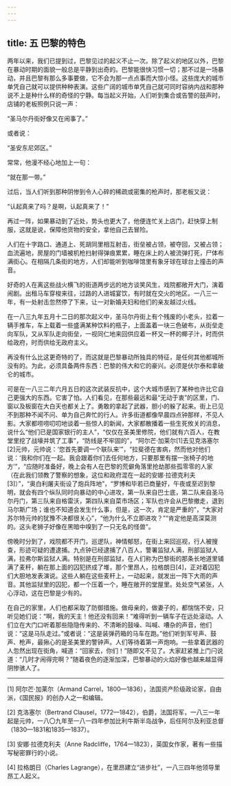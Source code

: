 ```yaml
---
---
---
```

title: 五 巴黎的特色
---




两年以来，我们已提到过，巴黎见过的起义不止一次。除了起义的地区以外，巴黎在暴动时期的面貌一般总是平静到出奇的。巴黎能很快习惯一切；那不过是一场暴动，并且巴黎有那么多事要做，它不会为那一点点事而大惊小怪。这些庞大的城市单凭自己就可以提供种种表演。这些广阔的城市单凭自己就可同时容纳内战和那种说不上是种什么样的奇怪的宁静。每当起义开始，人们听到集合或告警的鼓声时，店铺的老板照例只说一声：

“圣马尔丹街好像又在闹事了。”

或者说：

“圣安东尼郊区。”

常常，他漫不经心地加上一句：

“就在那一带。”

过后，当人们听到那种阴惨到令人心碎的稀疏或密集的枪声时，那老板又说：

“认起真来了吗？是啊，认起真来了！”

再过一阵，如果暴动到了近处，势头也更大了，他便连忙关上店门，赶快穿上制服，这就是说，保障他货物的安全，拿他自己去冒险。

人们在十字路口、通道上、死胡同里相互射击，街垒被占领，被夺回，又被占领；血流遍地，房屋的门墙被机枪扫射得弹痕累累，睡在床上的人被流弹打死，尸体布满街心。在相隔几条街的地方，人们却能听到咖啡馆里有象牙球在球台上撞击的声音。

好奇的人在离这些战火横飞的街道两步远的地方谈笑风生，戏院都敞开大门，演着闹剧。出租马车穿梭来往，过路的人进城宴饮，有时就在交火的地区。一八三一年，有一处射击忽然停了下来，让一对新婚夫妇和他们的亲友越过火线。

在一八三九年五月十二日的那次起义中，圣马尔丹街上有个残废的小老头，拉着一辆手推车，车上载着一些盛满某种饮料的瓶子，上面盖着一块三色破布，从街垒走向军队，又从军队走向街垒，一视同仁地来回供应着一杯又一杯的椰子汁，时而供给政府，时而供给无政府主义。

再没有什么比这更奇特的了，而这就是巴黎暴动所独具的特征，是任何其他都城所没有的。为此，必须具备两件东西：巴黎的伟大和它的豪兴。必须是伏尔泰和拿破仑的城市。

可是在一八三二年六月五日的这次武装反抗中，这个大城市感到了某种也许比它自己更强大的东西。它害了怕。人们看见，在那些最远和最“无动于衷”的区里，门、窗以及板窗在大白天也都关上了。勇敢的拿起了武器，胆小的躲了起来。街上已见不到那种不闻不问、单为自己奔忙的行人。许多街道都像早晨四点钟那样，不见人影。大家都唠唠叨叨地谈着一些惊人的新闻，大家都散播着一些生死攸关的消息，说什么“他们已是国家银行的主人”，“仅仅在圣美里修院，他们就有六百人，在教堂里挖了战壕并筑了工事”，“防线是不牢固的”，“阿尔芒·加莱尔[1]去见克洛塞尔[2]元帅，元帅说：‘您首先要调一个联队来’”，“拉斐德在害病，然而他对他们说：‘我和你们在一起。我会跟着你们去任何地方，只要那里有摆一张椅子的地方’”，“应随时准备好，晚上会有人在巴黎的荒僻角落里抢劫那些孤零零的人家（在此我们领教了警察的想象，这位和政府混在一起的安娜·拉德克利夫[3]）”，“奥白利屠夫街设了炮兵阵地”，“罗博和毕若已商量好，午夜或至迟到黎明，就会有四个纵队同时向暴动的中心进攻，第一队来自巴士底，第二队来自圣马尔丹门，第三队来自格雷沃，第四队来自菜市场区；军队也许会从巴黎撤走，退到马尔斯广场；谁也不知道会发生什么事，但是，这一次，肯定是严重的”，“大家对苏尔特元帅的犹豫不决都很关心”，“他为什么不立即进攻？”“肯定他是高深莫测的。这头老狮子好像在黑暗中嗅到了一只无名的怪兽”。

傍晚时分到了，戏院都不开门，巡逻队，神情郁怒，在街上来回巡视，行人被搜查，形迹可疑的遭逮捕。九点钟已经逮捕了八百人，警署监狱人满，刑部监狱人满，拉弗尔斯监狱人满。特别是在刑部监狱，在人们称为巴黎街的那条长地道里铺满了麦秆，躺在那上面的囚犯挤成了堆，那个里昂人，拉格朗日[4]，正对着囚犯们大胆地发表演说。这些人躺在这些麦秆上，一动起来，就发出一阵下大雨的声音。其他监狱里的囚犯，都一个压着一个，睡在敞开的堂屋里。处处空气紧张，人心浮动，这在巴黎是少有的。

在自己的家里，人们也都采取了防御措施。做母亲的，做妻子的，都惴惴不安，只听见她们说：“啊，我的天主！他还没有回来！”难得听到一辆车子在远处滚动。人们立在大门口听着那些隐隐传来的、不清晰的鼓噪、叫喊、嘈杂的声音，他们说：“这是马队走过。”或者说：“这是装弹药箱的马车在跑。”他们听到军号声、鼓声、枪声，最揪心的是圣美里的警钟声。人们等待着第一声炮响。一些拿着武器的人忽然出现在街角，喊道：“回家去，你们！”随即又不见了。大家赶紧推上门闩说道：“几时才闹得完啊？”随着夜色的逐渐加深，巴黎暴动的火焰好像也越来越显得阴惨骇人了。



* * *



[1] 阿尔芒·加莱尔（Armand Carrel，1800—1836），法国资产阶级政论家，自由派，《国民报》的创办人之一和编辑。

[2] 克洛塞尔（Bertrand Clausel，1772—1842），伯爵，法国将军，一八三一年起是元帅，一八〇九年至一八一四年参加比利牛斯半岛战争，后任阿尔及利亚总督（1830—1831和1835—1837）。

[3] 安娜·拉德克利夫（Anne Radcliffe，1764—1823），英国女作家，著有一些描写秘密罪行的小说。

[4] 拉格朗日（Charles Lagrange），在里昂建立“进步社”，一八三四年他领导里昂工人起义。